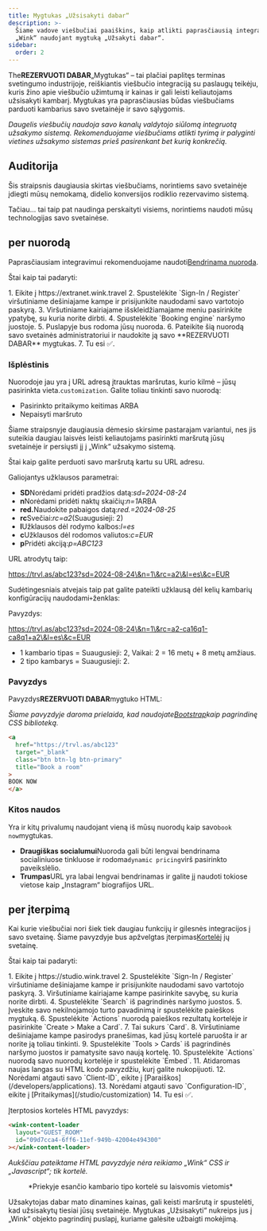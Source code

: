 ```yaml
---
title: Mygtukas „Užsisakyti dabar“
description: >-
  Šiame vadove viešbučiai paaiškins, kaip atlikti paprasčiausią integraciją su
  „Wink“ naudojant mygtuką „Užsakyti dabar“.
sidebar:
  order: 2
---
```


The**REZERVUOTI DABAR**„Mygtukas“ – tai plačiai paplitęs terminas svetingumo industrijoje, reiškiantis viešbučio integraciją su paslaugų teikėju, kuris žino apie viešbučio užimtumą ir kainas ir gali leisti keliautojams užsisakyti kambarį. Mygtukas yra paprasčiausias būdas viešbučiams parduoti kambarius savo svetainėje ir savo sąlygomis.

*Daugelis viešbučių naudoja savo kanalų valdytojo siūlomą integruotą užsakymo sistemą. Rekomenduojame viešbučiams atlikti tyrimą ir palyginti vietines užsakymo sistemas prieš pasirenkant bet kurią konkrečią.*

## Auditorija

Šis straipsnis daugiausia skirtas viešbučiams, norintiems savo svetainėje įdiegti mūsų nemokamą, didelio konversijos rodiklio rezervavimo sistemą.

Tačiau... tai taip pat naudinga perskaityti visiems, norintiems naudoti mūsų technologijas savo svetainėse.

## per nuorodą

Paprasčiausiam integravimui rekomenduojame naudoti[Bendrinama nuoroda](/studio/shareable-links).

Štai kaip tai padaryti:

<Steps>
  1. Eikite į https://extranet.wink.travel
  2. Spustelėkite `Sign-In / Register` viršutiniame dešiniajame kampe ir prisijunkite naudodami savo vartotojo paskyrą.
  3. Viršutiniame kairiajame išskleidžiamajame meniu pasirinkite ypatybę, su kuria norite dirbti.
  4. Spustelėkite `Booking engine` naršymo juostoje.
  5. Puslapyje bus rodoma jūsų nuoroda.
  6. Pateikite šią nuorodą savo svetainės administratoriui ir naudokite ją savo **REZERVUOTI DABAR** mygtukas.
  7. Tu esi ✅.
</Steps>


### Išplėstinis

Nuorodoje jau yra į URL adresą įtrauktas maršrutas, kurio kilmė – jūsų pasirinkta vieta.`customization`.
Galite toliau tinkinti savo nuorodą:

* Pasirinkto pritaikymo keitimas ARBA
* Nepaisyti maršruto

Šiame straipsnyje daugiausia dėmesio skirsime pastarajam variantui, nes jis suteikia daugiau laisvės leisti keliautojams pasirinkti maršrutą jūsų svetainėje ir persiųsti jį į „Wink“ užsakymo sistemą.

Štai kaip galite perduoti savo maršrutą kartu su URL adresu.

Galiojantys užklausos parametrai:

* **SD**Norėdami pridėti pradžios datą:*sd=2024-08-24*
* **n**Norėdami pridėti naktų skaičių:*n=1*ARBA
* **red.**&#x4E;audokite pabaigos datą:*red.=2024-08-25*
* **rc**Svečiai:*rc=a2*(Suaugusieji: 2)
* **l**Užklausos dėl rodymo kalbos:*l=es*
* **c**Užklausos dėl rodomos valiutos:*c=EUR*
* **p**Pridėti akciją:*p=ABC123*

URL atrodytų taip:

https://trvl.as/abc123?sd=2024-08-24\&n=1\&rc=a2\&l=es\&c=EUR

Sudėtingesniais atvejais taip pat galite pateikti užklausą dėl kelių kambarių konfigūracijų naudodami`+`ženklas:

Pavyzdys:

https://trvl.as/abc123?sd=2024-08-24\&n=1\&rc=a2-ca16q1-ca8q1+a2\&l=es\&c=EUR

* 1 kambario tipas = Suaugusieji: 2, Vaikai: 2 = 16 metų + 8 metų amžiaus.
* 2 tipo kambarys = Suaugusieji: 2.

### Pavyzdys

Pavyzdys**REZERVUOTI DABAR**mygtuko HTML:

*Šiame pavyzdyje daroma prielaida, kad naudojate[Bootstrap](https://getbootstrap.com)kaip pagrindinę CSS biblioteką.*

```html
<a
  href="https://trvl.as/abc123"
  target="_blank"
  class="btn btn-lg btn-primary"
  title="Book a room"
>
BOOK NOW
</a>
```

### Kitos naudos

Yra ir kitų privalumų naudojant vieną iš mūsų nuorodų kaip savo`book now`mygtukas.

* **Draugiškas socialumui**Nuoroda gali būti lengvai bendrinama socialiniuose tinkluose ir rodoma`dynamic pricing`virš pasirinkto paveikslėlio.
* **Trumpas**URL yra labai lengvai bendrinamas ir galite jį naudoti tokiose vietose kaip „Instagram“ biografijos URL.

## per įterpimą

Kai kurie viešbučiai nori šiek tiek daugiau funkcijų ir gilesnės integracijos į savo svetainę. Šiame pavyzdyje bus apžvelgtas įterpimas[Kortelė](/studio/cards)į jų svetainę.

Štai kaip tai padaryti:

<Steps>
  1. Eikite į https://studio.wink.travel
  2. Spustelėkite `Sign-In / Register` viršutiniame dešiniajame kampe ir prisijunkite naudodami savo vartotojo paskyrą.
  3. Viršutiniame kairiajame kampe pasirinkite savybę, su kuria norite dirbti.
  4. Spustelėkite `Search` iš pagrindinės naršymo juostos.
  5. Įveskite savo nekilnojamojo turto pavadinimą ir spustelėkite paieškos mygtuką.
  6. Spustelėkite `Actions` nuorodą paieškos rezultatų kortelėje ir pasirinkite `Create > Make a Card`.
  7. Tai sukurs `Card`.
  8. Viršutiniame dešiniajame kampe pasirodys pranešimas, kad jūsų kortelė paruošta ir ar norite ją toliau tinkinti.
  9. Spustelėkite `Tools > Cards` iš pagrindinės naršymo juostos ir pamatysite savo naują kortelę.
  10. Spustelėkite `Actions` nuorodą savo nuorodų kortelėje ir spustelėkite `Embed`.
  11. Atidaromas naujas langas su HTML kodo pavyzdžiu, kurį galite nukopijuoti.
  12. Norėdami atgauti savo `Client-ID`, eikite į [Paraiškos](/developers/applications).
  13. Norėdami atgauti savo `Configuration-ID`, eikite į [Pritaikymas](/studio/customization)
  14. Tu esi ✅.
</Steps>


Įterptosios kortelės HTML pavyzdys:

```html
<wink-content-loader
  layout="GUEST_ROOM"
  id="09d7cca4-6ff6-11ef-949b-42004e494300"
></wink-content-loader>
```

*Aukščiau pateiktame HTML pavyzdyje nėra reikiamo „Wink“ CSS ir „Javascript“; tik kortelė.*

<figure>
  <CloudinaryImage width="350" height="829" resize="scale" quality="best" alt="Kortelės peržiūra" src="academy/card-example" errorImage="noimage_opaque_nyrtl0.png" />

  <figcaption>*Priekyje esančio kambario tipo kortelė su laisvomis vietomis*</figcaption>
</figure>


Užsakytojas dabar mato dinamines kainas, gali keisti maršrutą ir spustelėti, kad užsisakytų tiesiai jūsų svetainėje. Mygtukas „Užsisakyti“ nukreips jus į „Wink“ objekto pagrindinį puslapį, kuriame galėsite užbaigti mokėjimą.

